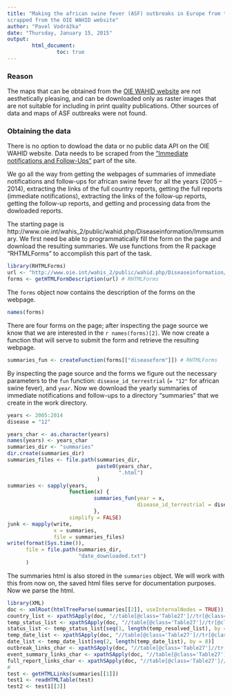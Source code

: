 ```yaml
---
title: "Making the african swine fever (ASF) outbreaks in Europe from the data 
scrapped from the OIE WAHID website"
author: "Pavel Vodrážka"
date: "Thursday, January 15, 2015"
output:
        html_document:
                toc: true
---
```


### Reason

The maps that can be obtained from the [OIE WAHID website](http://www.oie.int/wahis_2/public/wahid.php/Diseaseinformation/Diseaseoutbreakmaps) are not aesthetically 
pleasing, and can be downloaded only as raster images that are not suitable for 
including in print quality publications. Other sources of data and maps of ASF 
outbreaks were not found.

### Obtaining the data

There is no option to dowload the data or no public data API on the OIE WAHID 
website. Data needs to be scraped from the ["Immediate notifications and 
Follow-Ups"](http://www.oie.int/wahis_2/public/wahid.php/Diseaseinformation/Immsummary) part of the site.

We go all the way from getting the webpages of summaries of immediate 
notifications and follow-ups for african swine fever for all the years (2005 -- 
2014), extracting the links of the full country reports, getting the full 
reports (immediate notifications), extracting the links of the follow-up 
reports, getting the follow-up reports, and getting and processing data from the 
dowloaded reports.

The starting page is http://www.oie.int/wahis_2/public/wahid.php/Diseaseinformation/Immsummary. 
We first need be able to programmatically fill the form on the page and download 
the resulting summaries. We use functions from the R package "RHTMLForms" to 
accomplish this part of the task.

```r
library(RHTMLForms)
url <- "http://www.oie.int/wahis_2/public/wahid.php/Diseaseinformation/Immsummary"
forms <- getHTMLFormDescription(url) # RHTMLForms
```

The `forms` object now contains the description of the forms on the webpage. 

```r
names(forms)
```

There are four forms on the page; after inspecting the page source we know that 
we are interested in the ``r names(forms)[2]``. We now create a function that 
will serve to submit the form and retrieve the resulting webpage.

```r
summaries_fun <- createFunction(forms[["diseaseform"]]) # RHTMLForms
```

By inspecting the page source and the forms we figure out the necessary 
parameters to the `fun` function: `disease_id_terrestrial` (`= "12"` for african 
swine fever), and `year`. Now we download the yearly summaries of immediate 
notifications and follow-ups to a directory "summaries" that we create in the 
work directory.

```r
years <- 2005:2014
disease = "12"

years_char <- as.character(years)
names(years) <- years_char
summaries_dir <- "summaries"
dir.create(summaries_dir)
summaries_files <- file.path(summaries_dir,
                             paste0(years_char,
                                    ".html")
                             )
summaries <- sapply(years,
                    function(x) {
                            summaries_fun(year = x,
                                          disease_id_terrestrial = disease)
                            },
                    simplify = FALSE)
junk <- mapply(write,
               x = summaries,
               file = summaries_files)
write(format(Sys.time()),
      file = file.path(summaries_dir,
                       "date_downloaded.txt")
      )
```

The summaries html is also stored in the `summaries` object. We will work with 
this from now on, the saved html files serve for documentation purposes. Now we 
parse the html.

```r
library(XML)
doc <- xmlRoot(htmlTreeParse(summaries[[2]], useInternalNodes = TRUE))
country_list <- xpathSApply(doc, "//table[@class='Table27']//tr[@class='outbreakdetails']//td[@class='filtrer_tds vacborder outbreak_country']/text()") # needs to remove trailing chars
temp_status_list <- xpathSApply(doc, "//table[@class='Table27']//tr[@class='outbreakdetails']//td[@class='filtrer_tds vacborder']/text()")
status_list <- temp_status_list[seq(1, length(temp_resolved_list), by = 8)]
temp_date_list <- xpathSApply(doc, "//table[@class='Table27']//tr[@class='outbreakdetails']//td[@class='filtrer_tds vacborder']/text()")
date_list <- temp_date_list[seq(2, length(temp_date_list), by = 8)]
outbreak_links_char <- xpathSApply(doc, "//table[@class='Table27']//tr[@class='outbreakdetails']//td[@class='filtrer_tds vacborder']/a[@href='javascript:;']/@onclick")
event_summary_links_char <- xpathSApply(doc, "//table[@class='Table27']//tr[@class='outbreakdetails']//td[@class='filtrer_tds vacborder']/a[contains(@href, 'viewsummary')]/@href")
full_report_links_char <- xpathSApply(doc, "//table[@class='Table27']//tr[@class='outbreakdetails']//td[@class='filtrer_tds vacborder']/a[contains(@href, 'page_refer=MapFullEventReport')]/@href")
# 
test <- getHTMLLinks(summaries[[1]])
test1 <- readHTMLTable(test)
test2 <- test1[[3]]
```
